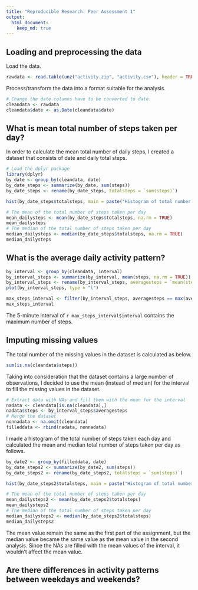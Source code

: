 ```yaml
---
title: "Reproducible Research: Peer Assessment 1"
output: 
  html_document:
    keep_md: true
---
```



## Loading and preprocessing the data
Load the data.
```r
rawdata <- read.table(unz("activity.zip", "activity.csv"), header = TRUE, sep = ",")
```

Process/transform the data into a format suitable for the analysis.
```r
# Change the date columns have to be converted to date.
cleandata <- rawdata
cleandata$date <- as.Date(cleandata$date)
```

## What is mean total number of steps taken per day?

In order to calculate the mean total number of daily steps, I created a dataset that consists of date and daily total steps.
```r
# Load the dplyr package
library(dplyr)
by_date <- group_by(cleandata, date)
by_date_steps <- summarize(by_date, sum(steps))
by_date_steps <- rename(by_date_steps, totalsteps = `sum(steps)`)
```

```r
hist(by_date_steps$totalsteps, main = paste("Histogram of total number of steps taken each day"), xlab = "Total number of steps taken each day")
```

```r
# The mean of the total number of steps taken per day
mean_dailysteps <- mean(by_date_steps$totalsteps, na.rm = TRUE)
mean_dailysteps
# The median of the total number of steps taken per day
median_dailysteps <- median(by_date_steps$totalsteps, na.rm = TRUE)
median_dailysteps
```

## What is the average daily activity pattern?

```r
by_interval <- group_by(cleandata, interval)
by_interval_steps <- summarize(by_interval, mean(steps, na.rm = TRUE))
by_interval_steps <- rename(by_interval_steps, averagesteps = `mean(steps, na.rm = TRUE)`)
plot(by_interval_steps, type = "l")
```

```r
max_steps_interval <- filter(by_interval_steps, averagesteps == max(averagesteps))
max_steps_interval
```

The 5-minute interval of `r max_steps_interval$interval` contains the maximum number of steps.

## Imputing missing values
The total number of the missing values in the dataset is calculated as below.
```r
sum(is.na(cleandata$steps))
```

Taking into consideration that the dataset contains a large number of observations, I decided to use the mean (instead of median) for the interval to fill the missing values in the dataset.

```r
# Extract data with NAs and fill them with the mean for the interval
nadata <- cleandata[is.na(cleandata),]
nadata$steps <- by_interval_steps$averagesteps
# Merge the dataset
nonnadata <- na.omit(cleandata)
filleddata <- rbind(nadata, nonnadata)
```

I made a histogram of the total number of steps taken each day and calculated the mean and median total number of steps taken per day as follows.

```r
by_date2 <- group_by(filleddata, date)
by_date_steps2 <- summarize(by_date2, sum(steps))
by_date_steps2 <- rename(by_date_steps2, totalsteps = `sum(steps)`)

hist(by_date_steps2$totalsteps, main = paste("Histogram of total number of steps taken each day (with NAs filled in)"), xlab = "Total number of steps taken each day")
```

```r
# The mean of the total number of steps taken per day
mean_dailysteps2 <- mean(by_date_steps2$totalsteps)
mean_dailysteps2
# The median of the total number of steps taken per day
median_dailysteps2 <- median(by_date_steps2$totalsteps)
median_dailysteps2
```

The mean value remain the same as the first part of the assignment, but the median value became the same value as the mean value in the second analysis. Since the NAs are filled with the mean values of the interval, it wouldn't affect the mean value.

## Are there differences in activity patterns between weekdays and weekends?
